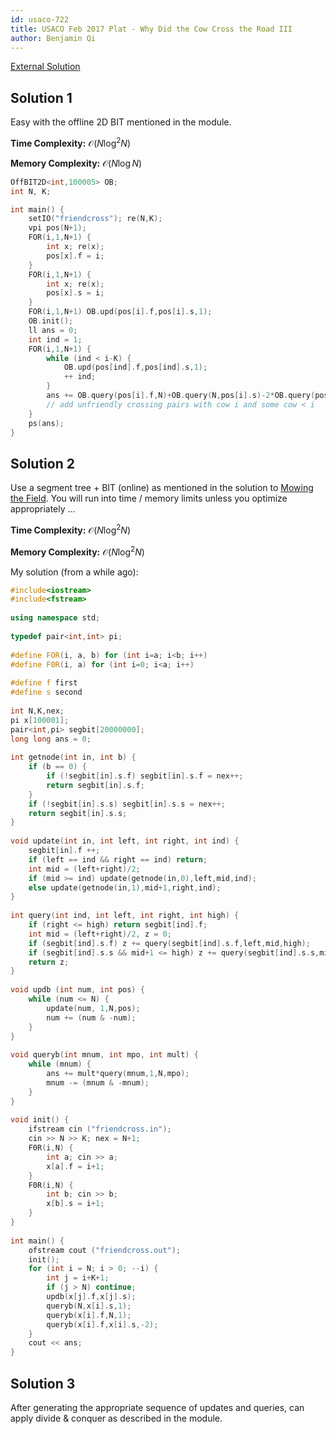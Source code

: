 ```yaml
---
id: usaco-722
title: USACO Feb 2017 Plat - Why Did the Cow Cross the Road III
author: Benjamin Qi
---
```


[External Solution](http://www.usaco.org/current/data/sol_friendcross_platinum_feb17.html)

## Solution 1

Easy with the offline 2D BIT mentioned in the module. 

**Time Complexity:** $\mathcal{O}(N\log^2N)$

**Memory Complexity:** $\mathcal{O}(N\log N)$

```cpp
OffBIT2D<int,100005> OB;
int N, K;

int main() {
	setIO("friendcross"); re(N,K);
	vpi pos(N+1);
	FOR(i,1,N+1) {
		int x; re(x);
		pos[x].f = i;
	}
	FOR(i,1,N+1) {
		int x; re(x);
		pos[x].s = i;
	}
	FOR(i,1,N+1) OB.upd(pos[i].f,pos[i].s,1);
	OB.init();
	ll ans = 0;
	int ind = 1;
	FOR(i,1,N+1) {
		while (ind < i-K) {
			OB.upd(pos[ind].f,pos[ind].s,1);
			++ ind;
		}
		ans += OB.query(pos[i].f,N)+OB.query(N,pos[i].s)-2*OB.query(pos[i].f,pos[i].s);
		// add unfriendly crossing pairs with cow i and some cow < i
	}
	ps(ans);
}
```

## Solution 2

Use a segment tree + BIT (online) as mentioned in the solution to [Mowing the Field](http://www.usaco.org/index.php?page=viewproblem2&cpid=601). You will run into time / memory limits unless you optimize appropriately ...

**Time Complexity:** $\mathcal{O}(N\log^2N)$

**Memory Complexity:** $\mathcal{O}(N\log^2 N)$

My solution (from a while ago):

```cpp
#include<iostream>
#include<fstream>
 
using namespace std;
 
typedef pair<int,int> pi;
 
#define FOR(i, a, b) for (int i=a; i<b; i++)
#define F0R(i, a) for (int i=0; i<a; i++)
 
#define f first
#define s second
 
int N,K,nex;
pi x[100001];
pair<int,pi> segbit[20000000];
long long ans = 0;
 
int getnode(int in, int b) {
    if (b == 0) {
        if (!segbit[in].s.f) segbit[in].s.f = nex++;
        return segbit[in].s.f;
    }
    if (!segbit[in].s.s) segbit[in].s.s = nex++;
    return segbit[in].s.s;
}
 
void update(int in, int left, int right, int ind) {
    segbit[in].f ++;
    if (left == ind && right == ind) return;
    int mid = (left+right)/2;
    if (mid >= ind) update(getnode(in,0),left,mid,ind);
    else update(getnode(in,1),mid+1,right,ind);
}
     
int query(int ind, int left, int right, int high) {
    if (right <= high) return segbit[ind].f;
    int mid = (left+right)/2, z = 0;
    if (segbit[ind].s.f) z += query(segbit[ind].s.f,left,mid,high);
    if (segbit[ind].s.s && mid+1 <= high) z += query(segbit[ind].s.s,mid+1,right,high);
    return z;
}
 
void updb (int num, int pos) {
    while (num <= N) {
        update(num, 1,N,pos);
        num += (num & -num);
    }
}
 
void queryb(int mnum, int mpo, int mult) {
    while (mnum) {
        ans += mult*query(mnum,1,N,mpo);
        mnum -= (mnum & -mnum);
    }
}
 
void init() {
    ifstream cin ("friendcross.in");
    cin >> N >> K; nex = N+1;
    F0R(i,N) {
        int a; cin >> a;
        x[a].f = i+1;
    }
    F0R(i,N) {
        int b; cin >> b;
        x[b].s = i+1;
    }
}
 
int main() {
    ofstream cout ("friendcross.out");
    init();
    for (int i = N; i > 0; --i) {
        int j = i+K+1;
        if (j > N) continue;
        updb(x[j].f,x[j].s);
        queryb(N,x[i].s,1);
        queryb(x[i].f,N,1);
        queryb(x[i].f,x[i].s,-2);
    }
    cout << ans;
}
```

## Solution 3

After generating the appropriate sequence of updates and queries, can apply divide & conquer as described in the module.